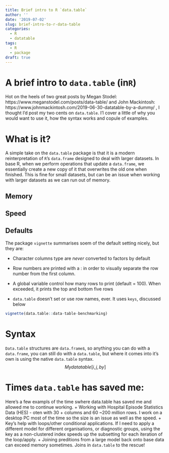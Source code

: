 ```yaml
---
title: Brief intro to R `data.table`
author: ''
date: '2019-07-02'
slug: brief-intro-to-r-data-table
categories:
  - R
  - datatable
tags:
  - R
  - package
draft: true
---
```


# A brief intro to `data.table` (in`R`)

Hot on the heels of two great posts by Megan Stodel: https://www.meganstodel.com/posts/data-table/ and John Mackintosh: https://www.johnmackintosh.com/2019-06-30-datatable-by-a-dummy/ , I thought I'd post my two cents on `data.table`.  I'l cover a little of why you would want to use it, how the syntax works and copule of examples.

# What is it?

A simple take on the `data.table` package is that it is a modern reinterpretation of `R`'s `data.frame` designed to deal with larger datasets.  In base R, when we perform operations that update a `data.frame`, we essentially create a new copy of it that overwrites the old one when finished.  This is fine for small datasets, but can be an issue when working with larger datasets as we can run out of memory.

## Memory

## Speed 

## Defaults

The package `vignette` summarises soem of the default setting nicely, but they are:

+ Character columns type are _never_ converted to factors by default

+ Row numbers are printed with a : in order to visually separate the row number from the first column.

+ A global variable control how many rows to print (default = 100).  When exceeded, it prints the top and bottom five rows

+ `data.table` doesn’t set or use row names, ever. It uses `keys`, discussed below



```r

vignette(data.table::data-table-benchmarking)
```

# Syntax
`Data.table` structures are `data.frame`s, so anything you can do with a `data.frame`, you can still do with a `data.table`, but where it comes into it's own is using the native `data.table` syntax.
$$ Mydatatable[i, j, by]$$

# Times `data.table` has saved me:

Here's a few exampls of the time swhere data.table has saved me and allowed me to continue working.
+ Working with Hospital Episode Statistics Data (HES) - oten with 30 + columns and 60 ~200 million rows. I work on a desktop PC most of the time so the size is an issue as well as the speed.
+ Key's help with loops/other conditional applications.  If I need to apply a different model for different organisations, or diagnostic groups, using the key as a non-clustered index speeds up the subsetting for each iteration of the loop/apply.
+ Joining preditions from a large model back onto base data can exceed memory sometimes.  Joins in `data.table` to the rescue!